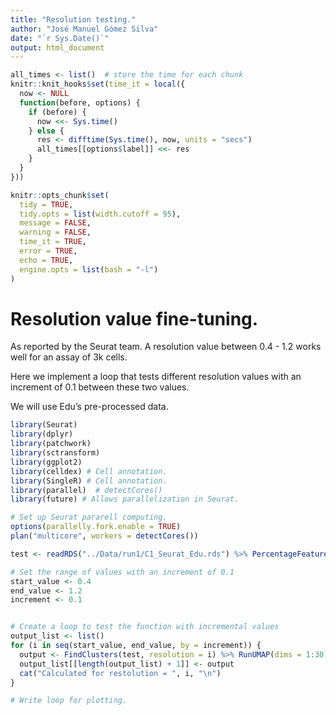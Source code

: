 ```yaml
---
title: "Resolution testing."
author: "José Manuel Gómez Silva"
date: "`r Sys.Date()`"
output: html_document
---
```


```r

all_times <- list()  # store the time for each chunk
knitr::knit_hooks$set(time_it = local({
  now <- NULL
  function(before, options) {
    if (before) {
      now <<- Sys.time()
    } else {
      res <- difftime(Sys.time(), now, units = "secs")
      all_times[[options$label]] <<- res
    }
  }
}))

knitr::opts_chunk$set(
  tidy = TRUE,
  tidy.opts = list(width.cutoff = 95),
  message = FALSE,
  warning = FALSE,
  time_it = TRUE,
  error = TRUE,
  echo = TRUE,
  engine.opts = list(bash = "-l")
)
```

# Resolution value fine-tuning.

As reported by the Seurat team. A resolution value between 0.4 - 1.2 works well for an assay of 3k cells.

Here we implement a loop that tests different resolution values with an increment of 0.1 between these two values.

We will use Edu's pre-processed data.

```r

library(Seurat)
library(dplyr)
library(patchwork)
library(sctransform)
library(ggplot2)
library(celldex) # Cell annotation.
library(SingleR) # Cell annotation.
library(parallel)  # detectCores()
library(future) # Allows parallelization in Seurat.

# Set up Seurat pararell computing.
options(parallelly.fork.enable = TRUE)
plan("multicore", workers = detectCores())
```

```r

test <- readRDS("../Data/run1/C1_Seurat_Edu.rds") %>% PercentageFeatureSet(pattern = "^MT-", col.name = 'percent.mt') %>% SCTransform(vst.flavor = "v2", vars.to.regress = 'percent.mt') %>% RunPCA(assay = "SCT") %>% FindNeighbors(dims = 1:30)


```

```r

# Set the range of values with an increment of 0.1
start_value <- 0.4
end_value <- 1.2
increment <- 0.1


# Create a loop to test the function with incremental values
output_list <- list()
for (i in seq(start_value, end_value, by = increment)) {
  output <- FindClusters(test, resolution = i) %>% RunUMAP(dims = 1:30)
  output_list[[length(output_list) + 1]] <- output
  cat("Calculated for restolution = ", i, "\n")
}
```

```r

# Write loop for plotting.
```
